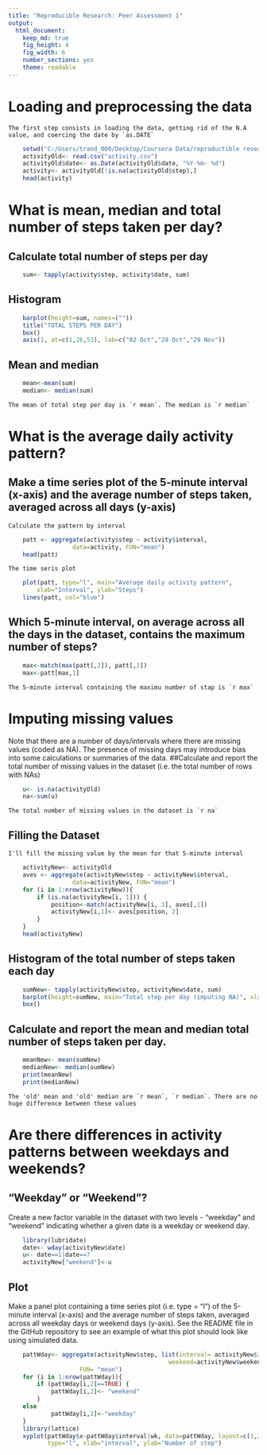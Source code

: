 ```yaml
---
title: "Reproducible Research: Peer Assessment 1"
output: 
  html_document:
    keep_md: true
    fig_height: 4
    fig_width: 6
    number_sections: yes
    theme: readable
---
```



# Loading and preprocessing the data 
    The first step consists in loading the data, getting rid of the N.A value, and coercing the date by `as.DATE`
```r
    setwd("C:/Users/trand_000/Desktop/Coursera Data/reproductible research/RepData_PeerAssessment1")
    activityOld<- read.csv("activity.csv")
    activityOld$date<- as.Date(activityOld$date, "%Y-%m- %d")
    activity<- activityOld[!is.na(activityOld$step),]
    head(activity)

```
# What is mean, median and total number of steps taken per day?
##  Calculate total number of steps per day
```r
    sum<- tapply(activity$step, activity$date, sum)
```
## Histogram    
``` r
    barplot(height=sum, names=("")) 
    title("TOTAL STEPS PER DAY")
    box()
    axis(1, at=c(1,26,53), lab=c("02 Oct","28 Oct","29 Nov"))
```
   
## Mean and median
```r
    mean<-mean(sum) 
    median<- median(sum)
```
    The mean of total step per day is `r mean`. The median is `r median`
# What is the average daily activity pattern?
## Make a time series plot of the 5-minute interval (x-axis) and the average number of steps taken, averaged across all days (y-axis)
    Calculate the pattern by interval
```r
    patt <- aggregate(activity$step ~ activity$interval, 
                  data=activity, FUN="mean")
    head(patt)
```
    The time seris plot
```r
    plot(patt, type="l", main="Average daily activity pattern", 
        xlab="Interval", ylab="Steps")
    lines(patt, col="blue")
```

## Which 5-minute interval, on average across all the days in the dataset, contains the maximum number of steps?
```r
    max<-match(max(patt[,2]), patt[,2])
    max<-patt[max,1]
``` 
    The 5-minute interval containing the maximu number of stap is `r max`
# Imputing missing values
  Note that there are a number of days/intervals where there are missing values (coded as NA). The presence of missing days may introduce bias into some calculations or summaries of the data.
##Calculate and report the total number of missing values in the dataset (i.e. the total number of rows with NAs)
```r
    u<- is.na(activityOld)
    na<-sum(u)
```
    The total number of missing values in the dataset is `r na`
## Filling the Dataset
    I'll fill the missing value by the mean for that 5-minute interval
```r
    activityNew<- activityOld
    aves <- aggregate(activityNew$step ~ activityNew$interval, 
                  data=activityNew, FUN="mean")
    for (i in 1:nrow(activityNew)){
        if (is.na(activityNew[i, 1])) {
            position<-match(activityNew[i, 3], aves[,1])
            activityNew[i,1]<- aves[position, 2]
        }
    }
    head(activityNew)
```
## Histogram of the total number of steps taken each day 

```r
    sumNew<- tapply(activityNew$step, activityNew$date, sum)
    barplot(height=sumNew, main="Total step per day (imputing NA)", xlab="Date", ylab="Steps")
    box()

```
## Calculate and report the mean and median total number of steps taken per day.
```r
    meanNew<- mean(sumNew) 
    medianNew<- median(sumNew)
    print(meanNew)
    print(medianNew)
```
    The 'old' mean and 'old' median are `r mean`, `r median`. There are no huge difference between these values 
# Are there differences in activity patterns between weekdays and weekends?
## "Weekday" or "Weekend"?
Create a new factor variable in the dataset with two levels - "weekday" and "weekend" indicating whether a given date is a weekday or weekend day.
```r
    library(lubridate)
    date<- wday(activityNew$date)
    u<- date==1|date==7
    activityNew["weekend"]<-u
```
## Plot
Make a panel plot containing a time series plot (i.e. type = "l") of the 5-minute interval (x-axis) and the average number of steps taken, averaged across all weekday days or weekend days (y-axis). See the README file in the GitHub repository to see an example of what this plot should look like using simulated data.
```r
    pattWday<- aggregate(activityNew$step, list(interval= activityNew$interval, 
                                             weekend=activityNew$weekend==TRUE), 
                    FUN= "mean")
    for (i in 1:nrow(pattWday)){
        if (pattWday[i,2]==TRUE) {
            pattWday[i,2]<- "weekend"
        }
    else
            pattWday[i,2]<-"weekday"
    }
    library(lattice)
    xyplot(pattWday$x~pattWday$interval|wk, data=pattWday, layout=c(1,2), 
           type="l", xlab="interval", ylab="Number of step")
```